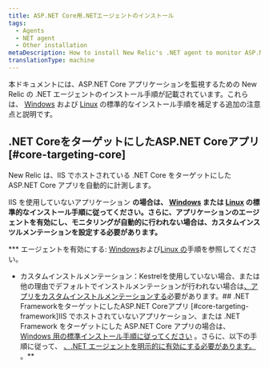 ```yaml
---
title: ASP.NET Core用.NETエージェントのインストール
tags:
  - Agents
  - NET agent
  - Other installation
metaDescription: How to install New Relic's .NET agent to monitor ASP.NET Core applications.
translationType: machine
---
```


本ドキュメントには、ASP.NET Core アプリケーションを監視するための New Relic の .NET エージェントのインストール手順が記載されています。これらは、 [Windows](/docs/agents/net-agent/installation/install-net-agent-windows) および [Linux](/docs/agents/net-agent/installation/install-net-agent-linux) の標準的なインストール手順を補足する追加の注意点と説明です。

## .NET CoreをターゲットにしたASP.NET Coreアプリ [#core-targeting-core]

New Relic は、IIS でホストされている .NET Core をターゲットにした ASP.NET Core アプリを自動的に計測します。

IIS を使用していないアプリケーション **の場合は、 [Windows](/docs/agents/net-agent/other-installation/install-net-agent-aspnet-core-targeting-net-framework-windows) または [Linux](/docs/agents/net-agent/installation/install-net-agent-linux) の標準的なインストール手順に従ってください。さらに、アプリケーションのエージェントを有効にし、モニタリングが自動的に行われない場合は、カスタムインスツルメンテーションを設定する必要があります。**

*** エージェントを有効にする: [Windows](/docs/agents/net-agent/installation/install-net-agent-windows#enabling-the-agent)および[Linux の](/docs/agents/net-agent/installation/install-net-agent-linux#enable-agent)手順を参照してください。
* カスタムインストルメンテーション：Kestrelを使用していない場合、または他の理由でデフォルトでインストルメンテーションが行われない場合は[、アプリをカスタムインストルメンテーションする](/docs/agents/net-agent/custom-instrumentation/introduction-net-custom-instrumentation)必要があります。## .NET FrameworkをターゲットにしたASP.NET Coreアプリ [#core-targeting-framework]IIS でホストされていないアプリケーション、または .NET Framework をターゲットにした ASP.NET Core アプリの場合は、 [Windows 用の標準インストール手順に従ってください](/docs/agents/net-agent/installation/install-net-agent-windows#msi) 。さらに、以下の手順に従って、 [、.NET エージェントを明示的に有効にする必要があります。](/docs/agents/net-agent/installation/install-net-agent-windows#enabling-the-agent) 。**